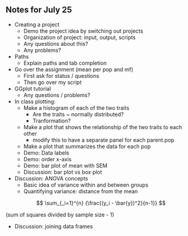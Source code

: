 ## Notes for July 25

* Creating a project
  - Demo the project idea by switching out projects
  - Organization of project: input, output, scripts
  - Any questions about this?
  - Any problems?
  
* Paths
  - Explain paths and tab completion
  
* Go over the assignment (mean per pop and mf)
  - First ask for status / questions
  - Then go over my script
  
* GGplot tutorial
  - Any questions / problems?
  
* In class plotting:
  - Make a histogram of each of the two traits
    - Are the traits ~ normally distributed? 
    - Tranformation?
  - Make a plot that shows the relationship of the two traits to each other
    - modify this to have a separate panel for each parent.pop
  - Make a plot that summarizes the data for each pop
  - Demo: Data labels
  - Demo: order x-axis
  - Demo: bar plot of mean with SEM
  - Discussion: bar plot vs box plot
  
* Discussion: ANOVA concepts
  - Basic idea of variance within and between groups
  - Quantifying variance: distance from the mean
  
$$
\sum_{_i=1}^{n} {\frac{(y_i - \bar{y})^2}{n-1}}
$$
  
  (sum of squares divided by sample size - 1)
  
  * Discussion: joining data frames
  
  
